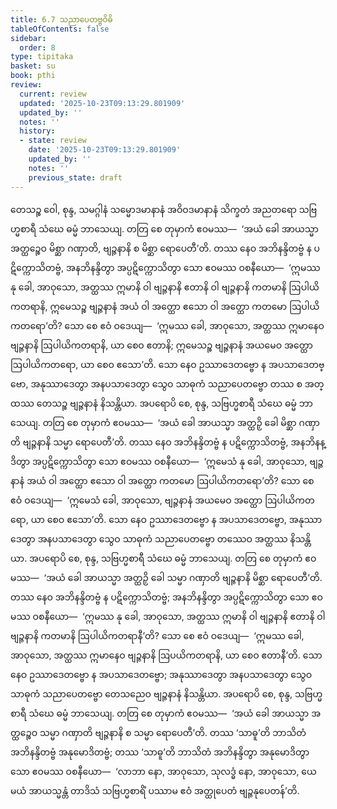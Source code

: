 ```yaml
---
title: 6.7 သညာပေတဗ္ဗဝိဓိ
tableOfContents: false
sidebar:
  order: 8
type: tipitaka
basket: su
book: pthi
review:
  current: review
  updated: '2025-10-23T09:13:29.801909'
  updated_by: ''
  notes: ''
  history:
  - state: review
    date: '2025-10-23T09:13:29.801909'
    updated_by: ''
    notes: ''
    previous_state: draft
---
```



<ReviewStatus review={frontmatter.review} showDetails={true} />

<HypothesisAnnotation frontmatter={frontmatter} />

<DynamicBreadcrumb />

<Division number="178" book="pthi" e="ch" v="8" p="105">

<Paragraph number="356" book="pthi">
တေသဉ္စ ဝေါ, စုန္ဒ, သမဂ္ဂါနံ သမ္မောဒမာနာနံ အဝိဝဒမာနာနံ သိက္ခတံ အညတရော သဗြဟ္မစာရီ သံဃေ ဓမ္မံ ဘာသေယျ. တတြ စေ တုမှာကံ ဧဝမဿ—  ‘အယံ ခေါ အာယသ္မာ အတ္ထဉ္စေဝ မိစ္ဆာ ဂဏှာတိ, ဗျဉ္ဇနာနိ စ မိစ္ဆာ ရောပေတီ’တိ. တဿ နေဝ အဘိနန္ဒိတဗ္ဗံ န ပဋိက္ကောသိတဗ္ဗံ, အနဘိနန္ဒိတွာ အပ္ပဋိက္ကောသိတွာ သော ဧဝမဿ ဝစနီယော—  ‘ဣမဿ နု ခေါ, အာဝုသော, အတ္ထဿ ဣမာနိ ဝါ ဗျဉ္ဇနာနိ ဧတာနိ ဝါ ဗျဉ္ဇနာနိ ကတမာနိ ဩပါယိကတရာနိ, ဣမေသဉ္စ ဗျဉ္ဇနာနံ အယံ ဝါ အတ္ထော ဧသော ဝါ အတ္ထော ကတမော ဩပါယိကတရော’တိ? သော စေ ဧဝံ ဝဒေယျ—  ‘ဣမဿ ခေါ, အာဝုသော, အတ္ထဿ ဣမာနေဝ ဗျဉ္ဇနာနိ ဩပါယိကတရာနိ, ယာ စေဝ ဧတာနိ; ဣမေသဉ္စ ဗျဉ္ဇနာနံ အယမေဝ အတ္ထော ဩပါယိကတရော, ယာ စေဝ ဧသော’တိ. သော နေဝ ဥဿာဒေတဗ္ဗော န အပသာဒေတဗ္ဗော, အနုဿာဒေတွာ အနပသာဒေတွာ သွေဝ သာဓုကံ သညာပေတဗ္ဗော တဿ စ အတ္ထဿ တေသဉ္စ ဗျဉ္ဇနာနံ နိသန္တိယာ.
</Paragraph>

</Division>
<Division number="179" book="pthi" e="ch" v="8" p="106">

<Paragraph number="357" book="pthi">
အပရောပိ စေ, စုန္ဒ, သဗြဟ္မစာရီ သံဃေ ဓမ္မံ ဘာသေယျ. တတြ စေ တုမှာကံ ဧဝမဿ—  ‘အယံ ခေါ အာယသ္မာ အတ္ထဉှိ ခေါ မိစ္ဆာ ဂဏှာတိ ဗျဉ္ဇနာနိ သမ္မာ ရောပေတီ’တိ. တဿ နေဝ အဘိနန္ဒိတဗ္ဗံ န ပဋိက္ကောသိတဗ္ဗံ, အနဘိနန္ဒိတွာ အပ္ပဋိက္ကောသိတွာ သော ဧဝမဿ ဝစနီယော—  ‘ဣမေသံ နု ခေါ, အာဝုသော, ဗျဉ္ဇနာနံ အယံ ဝါ အတ္ထော ဧသော ဝါ အတ္ထော ကတမော ဩပါယိကတရော’တိ? သော စေ ဧဝံ ဝဒေယျ—  ‘ဣမေသံ ခေါ, အာဝုသော, ဗျဉ္ဇနာနံ အယမေဝ အတ္ထော ဩပါယိကတရော, ယာ စေဝ ဧသော’တိ. သော နေဝ ဥဿာဒေတဗ္ဗော န အပသာဒေတဗ္ဗော, အနုဿာဒေတွာ အနပသာဒေတွာ သွေဝ သာဓုကံ သညာပေတဗ္ဗော တဿေဝ အတ္ထဿ နိသန္တိယာ.
</Paragraph>

</Division>
<Division number="180" book="pthi" e="ch" v="8" p="106">

<Paragraph number="358" book="pthi">
အပရောပိ စေ, စုန္ဒ, သဗြဟ္မစာရီ သံဃေ ဓမ္မံ ဘာသေယျ. တတြ စေ တုမှာကံ ဧဝမဿ—  ‘အယံ ခေါ အာယသ္မာ အတ္ထဉှိ ခေါ သမ္မာ ဂဏှာတိ ဗျဉ္ဇနာနိ မိစ္ဆာ ရောပေတီ’တိ. တဿ နေဝ အဘိနန္ဒိတဗ္ဗံ န ပဋိက္ကောသိတဗ္ဗံ; အနဘိနန္ဒိတွာ အပ္ပဋိက္ကောသိတွာ သော ဧဝမဿ ဝစနီယော—  ‘ဣမဿ နု ခေါ, အာဝုသော, အတ္ထဿ ဣမာနိ ဝါ ဗျဉ္ဇနာနိ ဧတာနိ ဝါ ဗျဉ္ဇနာနိ ကတမာနိ ဩပါယိကတရာနီ’တိ? သော စေ ဧဝံ ဝဒေယျ—  ‘ဣမဿ ခေါ, အာဝုသော, အတ္ထဿ ဣမာနေဝ ဗျဉ္ဇနာနိ ဩပယိကတရာနိ, ယာ စေဝ ဧတာနီ’တိ. သော နေဝ ဥဿာဒေတဗ္ဗော န အပသာဒေတဗ္ဗော; အနုဿာဒေတွာ အနပသာဒေတွာ သွေဝ သာဓုကံ သညာပေတဗ္ဗော တေသညေဝ ဗျဉ္ဇနာနံ နိသန္တိယာ.
</Paragraph>

</Division>
<Division number="181" book="pthi" e="ch" v="8" p="106">

<Paragraph number="359" book="pthi">
အပရောပိ စေ, စုန္ဒ, သဗြဟ္မစာရီ သံဃေ ဓမ္မံ ဘာသေယျ. တတြ စေ တုမှာကံ ဧဝမဿ—  ‘အယံ ခေါ အာယသ္မာ အတ္ထဉ္စေဝ သမ္မာ ဂဏှာတိ ဗျဉ္ဇနာနိ စ သမ္မာ ရောပေတီ’တိ. တဿ ‘သာဓူ’တိ ဘာသိတံ အဘိနန္ဒိတဗ္ဗံ အနုမောဒိတဗ္ဗံ; တဿ ‘သာဓူ’တိ ဘာသိတံ အဘိနန္ဒိတွာ အနုမောဒိတွာ သော ဧဝမဿ ဝစနီယော—  ‘လာဘာ နော, အာဝုသော, သုလဒ္ဓံ နော, အာဝုသော, ယေ မယံ အာယသ္မန္တံ တာဒိသံ သဗြဟ္မစာရိံ ပဿာမ ဧဝံ အတ္ထုပေတံ ဗျဉ္ဇနုပေတန်’တိ.
</Paragraph>
</Division>